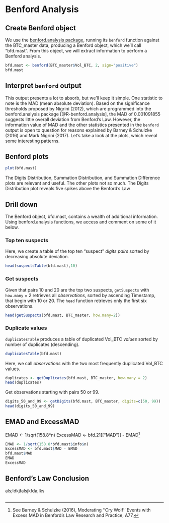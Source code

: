 # Benford Analysis

## Create Benford object

We use the [benford.analysis package](https://www.rdocumentation.org/packages/benford.analysis/versions/0.1.5), running its `benford` function against the BTC_master data, producing a Benford object, which we'll call "bfd.mast". From this object, we will extract information to perform a Benford analysis.

```r

bfd.mast <- benford(BTC_master$Vol_BTC, 2, sign="positive")  
bfd.mast

```

## Interpret `benford` output

This output presents a lot to absorb, but we'll keep it simple. One statistic to note is the MAD (mean absolute deviation). Based on the significance thresholds proposed by Nigrini (2012), which are programmed into the benford.analysis package [@R-benford.analysis], the MAD of 0.001091855 suggests little overall deviation from Benford's Law. However, the information value of MAD and the other statistics presented in the `benford` output is open to question for reasons explained by Barney & Schulzke (2016) and Mark Nigrini (2017). Let's take a look at the plots, which reveal some interesting patterns.

## Benford plots

```r

plot(bfd.mast)

```

The Digits Distribution, Summation Distribution, and Summation Difference plots are relevant and useful. The other plots not so much. The Digits Distribution plot reveals five spikes above the Benford's Law

## Drill down

The Benford object, bfd.mast, contains a wealth of additional information. Using benford.analysis functions, we access and comment on some of it below.

### Top ten suspects

Here, we create a table of the top ten "suspect" *digits pairs* sorted by decreasing absolute deviation.

```r

head(suspectsTable(bfd.mast),10)

```

### Get suspects

Given that pairs 10 and 20 are the top two suspects, `getSuspects` with `how.many` = 2 retrieves all *observations*, sorted by ascending Timestamp, that begin with 10 or 20. The `head` function retrieves only the first six observations.

```r

head(getSuspects(bfd.mast, BTC_master, how.many=2))

```

### Duplicate values

`duplicatesTable` produces a table of duplicated Vol_BTC *values* sorted by number of duplicates (descending).

```r

duplicatesTable(bfd.mast)

```

Here, we call *observations* with the two most frequently duplicated Vol_BTC values.

```r

duplicates <- getDuplicates(bfd.mast, BTC_master, how.many = 2) 
head(duplicates)

```

Get observations starting with pairs 50 or 99.

```r

digits_50_and_99 <- getDigits(bfd.mast, BTC_master, digits=c(50, 99))
head(digits_50_and_99)

```

## EMAD and ExcessMAD

EMAD \<- 1/sqrt(158.8\*n) ExcessMAD \<- bfd.21[["MAD"]] - EMAD[^06-benford-1]

[^06-benford-1]: See Barney & Schulzke (2016), Moderating ‘‘Cry Wolf’’ Events with Excess MAD in Benford’s Law Research and Practice, A77.

```r

EMAD <- 1/sqrt(158.8*bfd.mast$info$n) 
ExcessMAD <- bfd.mast$MAD - EMAD 
bfd.mast$MAD 
EMAD 
ExcessMAD

```

## Benford's Law Conclusion

als;ldkjfalsjkfda;lks

## 
